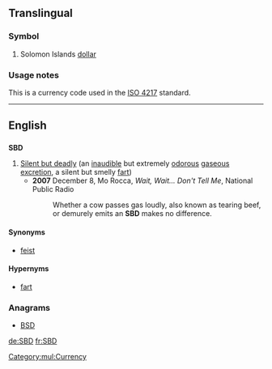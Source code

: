 ==Translingual==

===Symbol===
{{infl|mul|symbol}}

# Solomon Islands [[dollar]]

===Usage notes===
This is a currency code used in the [[w:ISO 4217|ISO 4217]] standard.

[[Category:mul:Currency]]
----

==English==

==={{initialism}}===
'''SBD'''

# [[silent but deadly|Silent but deadly]] (an [[inaudible]] but extremely [[odorous]] [[gaseous]] [[excretion]], a silent but smelly [[fart]]) 
#* '''2007''' December 8, Mo Rocca, ''Wait, Wait... Don't Tell Me'', National Public Radio
#*: Whether a cow passes gas loudly, also known as tearing beef, or demurely emits an '''SBD''' makes no difference.

====Synonyms====
* [[feist]]

====Hypernyms====
* [[fart]]

===Anagrams===
* [[BSD#English|BSD]]

[[de:SBD]]
[[fr:SBD]]